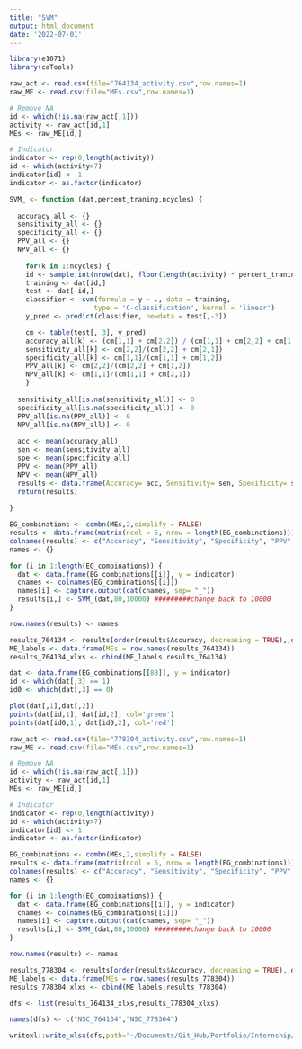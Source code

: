```yaml
---
title: "SVM"
output: html_document
date: '2022-07-01'
---
```


```r

library(e1071)
library(caTools)

raw_act <- read.csv(file="764134_activity.csv",row.names=1)
raw_ME <- read.csv(file="MEs.csv",row.names=1)

# Remove NA
id <- which(!is.na(raw_act[,1]))
activity <- raw_act[id,1]
MEs <- raw_ME[id,]

# Indicator
indicator <- rep(0,length(activity))
id <- which(activity>7)
indicator[id] <- 1
indicator <- as.factor(indicator)

SVM_ <- function (dat,percent_traning,ncycles) {
  
  accuracy_all <- {}
  sensitivity_all <- {}
  specificity_all <- {}
  PPV_all <- {}
  NPV_all <- {}
  
    for(k in 1:ncycles) {
    id <- sample.int(nrow(dat), floor(length(activity) * percent_traning/100))
    training <- dat[id,]
    test <- dat[-id,]
    classifier <- svm(formula = y ~ ., data = training, 
                     type = 'C-classification', kernel = 'linear')
    y_pred <- predict(classifier, newdata = test[,-3])

    cm <- table(test[, 3], y_pred)
    accuracy_all[k] <- (cm[1,1] + cm[2,2]) / (cm[1,1] + cm[2,2] + cm[1,2] + cm[2,1])
    sensitivity_all[k] <- cm[2,2]/(cm[2,2] + cm[2,1])
    specificity_all[k] <- cm[1,1]/(cm[1,1] + cm[1,2])
    PPV_all[k] <- cm[2,2]/(cm[2,2] + cm[1,2])
    NPV_all[k] <- cm[1,1]/(cm[1,1] + cm[2,1])
    }
  
  sensitivity_all[is.na(sensitivity_all)] <- 0
  specificity_all[is.na(specificity_all)] <- 0
  PPV_all[is.na(PPV_all)] <- 0
  NPV_all[is.na(NPV_all)] <- 0
  
  acc <- mean(accuracy_all)
  sen <- mean(sensitivity_all)
  spe <- mean(specificity_all)
  PPV <- mean(PPV_all)
  NPV <- mean(NPV_all)
  results <- data.frame(Accuracy= acc, Sensitivity= sen, Specificity= spe, PPV= PPV, NPV= NPV)
  return(results)
  
}

EG_combinations <- combn(MEs,2,simplify = FALSE)
results <- data.frame(matrix(ncol = 5, nrow = length(EG_combinations)))
colnames(results) <- c("Accuracy", "Sensitivity", "Specificity", "PPV", "NPV")
names <- {}

for (i in 1:length(EG_combinations)) {
  dat <- data.frame(EG_combinations[[i]], y = indicator)
  cnames <- colnames(EG_combinations[[i]])
  names[i] <- capture.output(cat(cnames, sep= "_"))
  results[i,] <- SVM_(dat,80,10000) #########change back to 10000
}

row.names(results) <- names

results_764134 <- results[order(results$Accuracy, decreasing = TRUE),,drop=FALSE]
ME_labels <- data.frame(MEs = row.names(results_764134)) 
results_764134_xlxs <- cbind(ME_labels,results_764134)

dat <- data.frame(EG_combinations[[88]], y = indicator)
id <- which(dat[,3] == 1)
id0 <- which(dat[,3] == 0)

plot(dat[,1],dat[,2])
points(dat[id,1], dat[id,2], col='green')
points(dat[id0,1], dat[id0,2], col='red')

```

```r

raw_act <- read.csv(file="778304_activity.csv",row.names=1)
raw_ME <- read.csv(file="MEs.csv",row.names=1)

# Remove NA
id <- which(!is.na(raw_act[,1]))
activity <- raw_act[id,1]
MEs <- raw_ME[id,]

# Indicator
indicator <- rep(0,length(activity))
id <- which(activity>7)
indicator[id] <- 1
indicator <- as.factor(indicator)

EG_combinations <- combn(MEs,2,simplify = FALSE)
results <- data.frame(matrix(ncol = 5, nrow = length(EG_combinations)))
colnames(results) <- c("Accuracy", "Sensitivity", "Specificity", "PPV", "NPV")
names <- {}

for (i in 1:length(EG_combinations)) {
  dat <- data.frame(EG_combinations[[i]], y = indicator)
  cnames <- colnames(EG_combinations[[i]])
  names[i] <- capture.output(cat(cnames, sep= "_"))
  results[i,] <- SVM_(dat,80,10000) #########change back to 10000
}

row.names(results) <- names

results_778304 <- results[order(results$Accuracy, decreasing = TRUE),,drop=FALSE]
ME_labels <- data.frame(MEs = row.names(results_778304)) 
results_778304_xlxs <- cbind(ME_labels,results_778304)


```

```r

dfs <- list(results_764134_xlxs,results_778304_xlxs)

names(dfs) <- c("NSC_764134","NSC_778304")

writexl::write_xlsx(dfs,path="~/Documents/Git_Hub/Portfolio/Internship/Machine_learning/SVM_high_corr_drugs.xlsx")

```










